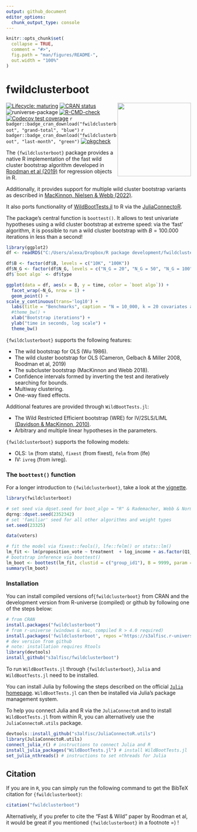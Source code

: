 ```yaml
---
output: github_document
editor_options: 
  chunk_output_type: console
---
```


<!-- README.md is generated from README.Rmd. Please edit that file -->

```r
knitr::opts_chunk$set(
  collapse = TRUE,
  comment = "#>",
  fig.path = "man/figures/README-",
  out.width = "100%"
)
```

# fwildclusterboot 

<img src="man/figures/logo.png" width="200px" align="right" />

<!-- badges: start -->
<!-- [![packageversion](https://img.shields.io/badge/Package%20version-`r version`-orange.svg?style=flat-square)](commits/master) -->
[![Lifecycle: maturing](https://img.shields.io/badge/lifecycle-maturing-orange.svg)](https://lifecycle.r-lib.org/articles/stages.html)
[![CRAN status](https://www.r-pkg.org/badges/version/fwildclusterboot)](https://CRAN.R-project.org/package=fwildclusterboot)
![runiverse-package](https://s3alfisc.r-universe.dev/badges/fwildclusterboot)
[![R-CMD-check](https://github.com/s3alfisc/fwildclusterboot/workflows/R-CMD-check/badge.svg)](https://github.com/s3alfisc/fwildclusterboot/actions)
[![Codecov test coverage](https://codecov.io/gh/s3alfisc/fwildclusterboot/branch/master/graph/badge.svg)](https://app.codecov.io/gh/s3alfisc/fwildclusterboot?branch=master)
`r badger::badge_cran_download("fwildclusterboot", "grand-total", "blue")`
`r badger::badge_cran_download("fwildclusterboot", "last-month", "green")`
[![pkgcheck](https://github.com/<org>/<repo>/workflows/pkgcheck/badge.svg)](https://github.com/<org>/<repo>/actions?query=workflow%3Apkgcheck)

<!-- badges: end -->

The `{fwildclusterboot}` package provides a native R implementation of the fast wild cluster bootstrap algorithm developed in [Roodman et al (2019)](https://econpapers.repec.org/paper/qedwpaper/1406.htm) for regression objects in R.

Additionally, it provides support for multiple wild cluster bootstrap variants as described in [MacKinnon, Nielsen & Webb (2022)](https://www.econ.queensu.ca/sites/econ.queensu.ca/files/wpaper/qed_wp_1485.pdf).

It also ports functionality of [WildBootTests.jl](https://github.com/droodman/WildBootTests.jl) to R via the [JuliaConnectoR](https://github.com/stefan-m-lenz/JuliaConnectoR).

The package's central function is `boottest()`. It allows to test univariate hypotheses using a wild cluster bootstrap at extreme speed: via the 'fast' algorithm, it is possible to run a wild cluster bootstrap with $B = 100.000$ iterations in less than a second!

```r
library(ggplot2)
df <- readRDS("C:/Users/alexa/Dropbox/R package development/fwildclusterboot develop/benchmarks/r_comparions.rds")

df$B <- factor(df$B, levels = c("10K", "100K"))
df$N_G <- factor(df$N_G, levels = c("N_G = 20", "N_G = 50", "N_G = 100", "N_G = 500", "N_G = 1000"))
df$`boot algo` <- df$type
```

```r
ggplot(data = df, aes(x = B, y = time, color = `boot algo`)) + 
  facet_wrap(~N_G, nrow = 1) + 
  geom_point() + 
scale_y_continuous(trans='log10') + 
  labs(title = "Benchmarks", caption = "N = 10_000, k = 20 covariates and one cluster of dimension N_G (3 iterations each, median runtime is plotted).")+
  #theme_bw() + 
  xlab("Bootstrap iterations") + 
  ylab("time in seconds, log scale") + 
  theme_bw()
```


`{fwildclusterboot}` supports the following features:

+ The wild bootstrap for OLS (Wu 1986).
+ The wild cluster bootstrap for OLS (Cameron, Gelbach & Miller 2008, Roodman et al, 2019)
+ The subcluster bootstrap (MacKinnon and Webb 2018).
+ Confidence intervals formed by inverting the test and iteratively searching for bounds.
+ Multiway clustering.
+ One-way fixed effects.

Additional features are provided through `WildBootTests.jl`:

+ The Wild Restricted Efficient bootstrap (WRE) for IV/2SLS/LIML [(Davidson & MacKinnon, 2010)](https://www.tandfonline.com/doi/abs/10.1198/jbes.2009.07221).
+ Arbitrary and multiple linear hypotheses in the parameters.

`{fwildclusterboot}` supports the following models: 

+ OLS: `lm` (from stats), `fixest` (from fixest), `felm` from (lfe)
+ IV: `ivreg` (from ivreg). 

### The `boottest()` function

For a longer introduction to `{fwildclusterboot}`, take a look at the [vignette](https://s3alfisc.github.io/fwildclusterboot/articles/fwildclusterboot.html).

```r
library(fwildclusterboot)

# set seed via dqset.seed for boot_algo = "R" & Rademacher, Webb & Normal weights
dqrng::dqset.seed(2352342)
# set 'familiar' seed for all other algorithms and weight types 
set.seed(23325)

data(voters)

# fit the model via fixest::feols(), lfe::felm() or stats::lm()
lm_fit <- lm(proposition_vote ~ treatment  + log_income + as.factor(Q1_immigration) + as.factor(Q2_defense), data = voters)
# bootstrap inference via boottest()
lm_boot <- boottest(lm_fit, clustid = c("group_id1"), B = 9999, param = "treatment", seed = 1)
summary(lm_boot)
```

### Installation

You can install compiled versions of`{fwildclusterboot}` from CRAN and the development version from R-universe (compiled) or github by following one of the steps below:

```r
# from CRAN 
install.packages("fwildclusterboot")
# from r-universe (windows & mac, compiled R > 4.0 required)
install.packages('fwildclusterboot', repos ='https://s3alfisc.r-universe.dev')
# dev version from github
# note: installation requires Rtools
library(devtools)
install_github("s3alfisc/fwildclusterboot")
```

To run `WildBootTests.jl` through `{fwildclusterboot}`, `Julia` and `WildBootTests.jl` need to be installed. 

You can install Julia by following the steps described on the official [`Julia` homepage](https://julialang.org/downloads/). 
`WildBootTests.jl` can then be installed via Julia's package management system. 

To help you connect Julia and R via the `JuliaConnectoR` and to install `WildBootTests.jl` from within R, you can alternatively use the `JuliaConnectoR.utils` package.

```r
devtools::install_github("s3alfisc/JuliaConnectoR.utils")
library(JuliaConnectoR.utils)
connect_julia_r() # instructions to connect Julia and R
install_julia_packages("WildBootTests.jl") # install WildBootTests.jl
set_julia_nthreads() # instructions to set nthreads for Julia

```

## Citation 

If you are in `R`, you can simply run the following command to get the BibTeX citation for `{fwildclusterboot}`:

```r
citation("fwildclusterboot")
```

Alternatively, if you prefer to cite the "Fast & Wild" paper by Roodman et al, it would be great if you mentioned `{fwildclusterboot}` in a footnote =) ! 
